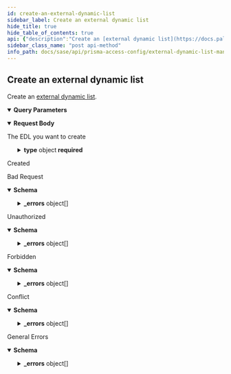 ```yaml
---
id: create-an-external-dynamic-list
sidebar_label: Create an external dynamic list
hide_title: true
hide_table_of_contents: true
api: {"description":"Create an [external dynamic list](https://docs.paloaltonetworks.com/network-security/security-policy/objects/external-dynamic-lists).\n","operationId":"post-sse-config-v1-external-dynamic-lists","parameters":[{"description":"The folder on which you want to perform this operation.\n","in":"query","name":"folder","required":true,"schema":{"enum":["Shared","Mobile Users","Remote Networks","Service Connections","Mobile Users Container","Mobile Users Explicit Proxy"],"type":"string"}}],"requestBody":{"content":{"application/json":{"schema":{"properties":{"id":{"description":"uuid of the resource","example":"abcd-1234","readOnly":true,"type":"string"},"name":{"description":"Alphanumeric string [ 0-9a-zA-Z._-]","maxLength":63,"type":"string"},"type":{"oneOf":[{"properties":{"predefined_ip":{"properties":{"description":{"maxLength":255,"minLength":0,"type":"string"},"exception_list":{"items":{"maxLength":255,"type":"string"},"type":"array"},"url":{"type":"string"}},"required":["url"],"type":"object"}},"title":"predefined_ip"},{"properties":{"predefined_url":{"properties":{"description":{"maxLength":255,"minLength":0,"type":"string"},"exception_list":{"items":{"maxLength":255,"type":"string"},"type":"array"},"url":{"type":"string"}},"required":["url"],"type":"object"}},"title":"predefined_url"},{"properties":{"ip":{"properties":{"auth":{"properties":{"password":{"maxLength":255,"type":"string"},"username":{"maxLength":255,"minLength":1,"type":"string"}},"required":["username","password"],"type":"object"},"certificate_profile":{"default":"None","description":"Profile for authenticating client certificates","type":"string","x-panMultiple":[{"type":"string"},{"enum":["None"],"type":"string"}]},"description":{"maxLength":255,"minLength":0,"type":"string"},"exception_list":{"items":{"maxLength":255,"type":"string"},"type":"array"},"recurring":{"oneOf":[{"properties":{"five_minute":{"type":"object"}},"required":["five_minute"],"title":"five_minute"},{"properties":{"hourly":{"type":"object"}},"required":["hourly"],"title":"hourly"},{"properties":{"daily":{"properties":{"at":{"default":"00","description":"Time specification hh (e.g. 20)","maxLength":2,"minLength":2,"pattern":"([01][0-9]|[2][0-3])","type":"string"}},"required":["at"],"type":"object"}},"required":["daily"],"title":"daily"},{"properties":{"weekly":{"properties":{"at":{"default":"00","description":"Time specification hh (e.g. 20)","maxLength":2,"minLength":2,"pattern":"([01][0-9]|[2][0-3])","type":"string"},"day_of_week":{"enum":["sunday","monday","tuesday","wednesday","thursday","friday","saturday"],"type":"string"}},"required":["day_of_week","at"],"type":"object"}},"required":["weekly"],"title":"weekly"},{"properties":{"monthly":{"properties":{"at":{"default":"00","description":"Time specification hh (e.g. 20)","maxLength":2,"minLength":2,"pattern":"([01][0-9]|[2][0-3])","type":"string"},"day_of_month":{"maximum":31,"minimum":1,"type":"integer"}},"required":["day_of_month","at"],"type":"object"}},"required":["monthly"],"title":"monthly"}],"type":"object"},"url":{"default":"http://","maxLength":255,"minLength":0,"type":"string"}},"required":["url","recurring"],"type":"object"}},"title":"ip"},{"properties":{"domain":{"properties":{"auth":{"properties":{"password":{"maxLength":255,"type":"string"},"username":{"maxLength":255,"minLength":1,"type":"string"}},"required":["username","password"],"type":"object"},"certificate_profile":{"default":"None","description":"Profile for authenticating client certificates","type":"string","x-panMultiple":[{"type":"string"},{"enum":["None"],"type":"string"}]},"description":{"maxLength":255,"minLength":0,"type":"string"},"exception_list":{"items":{"maxLength":255,"type":"string"},"type":"array"},"expand_domain":{"default":false,"description":"Enable/Disable expand domain","type":"boolean"},"recurring":{"oneOf":[{"properties":{"hourly":{"type":"object"}},"required":["hourly"],"title":"hourly"},{"properties":{"five_minute":{"type":"object"}},"required":["five_minute"],"title":"five_minute"},{"properties":{"daily":{"properties":{"at":{"default":"00","description":"Time specification hh (e.g. 20)","maxLength":2,"minLength":2,"pattern":"([01][0-9]|[2][0-3])","type":"string"}},"required":["at"],"type":"object"}},"required":["daily"],"title":"daily"},{"properties":{"weekly":{"properties":{"at":{"default":"00","description":"Time specification hh (e.g. 20)","maxLength":2,"minLength":2,"pattern":"([01][0-9]|[2][0-3])","type":"string"},"day_of_week":{"enum":["sunday","monday","tuesday","wednesday","thursday","friday","saturday"],"type":"string"}},"required":["day_of_week","at"],"type":"object"}},"required":["weekly"],"title":"weekly"},{"properties":{"monthly":{"properties":{"at":{"default":"00","description":"Time specification hh (e.g. 20)","maxLength":2,"minLength":2,"pattern":"([01][0-9]|[2][0-3])","type":"string"},"day_of_month":{"maximum":31,"minimum":1,"type":"integer"}},"required":["day_of_month","at"],"type":"object"}},"required":["monthly"],"title":"monthly"}],"type":"object"},"url":{"default":"http://","maxLength":255,"minLength":0,"type":"string"}},"required":["url","recurring"],"type":"object"}},"title":"domain"},{"properties":{"url":{"properties":{"auth":{"properties":{"password":{"maxLength":255,"type":"string"},"username":{"maxLength":255,"minLength":1,"type":"string"}},"required":["username","password"],"type":"object"},"certificate_profile":{"default":"None","description":"Profile for authenticating client certificates","type":"string","x-panMultiple":[{"type":"string"},{"enum":["None"],"type":"string"}]},"description":{"maxLength":255,"minLength":0,"type":"string"},"exception_list":{"items":{"maxLength":255,"type":"string"},"type":"array"},"recurring":{"oneOf":[{"properties":{"hourly":{"type":"object"}},"required":["hourly"],"title":"hourly"},{"properties":{"five_minute":{"type":"object"}},"required":["five_minute"],"title":"five_minute"},{"properties":{"daily":{"properties":{"at":{"default":"00","description":"Time specification hh (e.g. 20)","maxLength":2,"minLength":2,"pattern":"([01][0-9]|[2][0-3])","type":"string"}},"required":["at"],"type":"object"}},"required":["daily"],"title":"daily"},{"properties":{"weekly":{"properties":{"at":{"default":"00","description":"Time specification hh (e.g. 20)","maxLength":2,"minLength":2,"pattern":"([01][0-9]|[2][0-3])","type":"string"},"day_of_week":{"enum":["sunday","monday","tuesday","wednesday","thursday","friday","saturday"],"type":"string"}},"required":["day_of_week","at"],"type":"object"}},"required":["weekly"],"title":"weekly"},{"properties":{"monthly":{"properties":{"at":{"default":"00","description":"Time specification hh (e.g. 20)","maxLength":2,"minLength":2,"pattern":"([01][0-9]|[2][0-3])","type":"string"},"day_of_month":{"maximum":31,"minimum":1,"type":"integer"}},"required":["day_of_month","at"],"type":"object"}},"required":["monthly"],"title":"monthly"}],"type":"object"},"url":{"default":"http://","maxLength":255,"minLength":0,"type":"string"}},"required":["url","recurring"],"type":"object"}},"title":"url"},{"properties":{"imsi":{"properties":{"auth":{"properties":{"password":{"maxLength":255,"type":"string"},"username":{"maxLength":255,"minLength":1,"type":"string"}},"required":["username","password"],"type":"object"},"certificate_profile":{"default":"None","description":"Profile for authenticating client certificates","type":"string","x-panMultiple":[{"type":"string"},{"enum":["None"],"type":"string"}]},"description":{"maxLength":255,"minLength":0,"type":"string"},"exception_list":{"items":{"maxLength":34,"type":"string"},"type":"array"},"recurring":{"oneOf":[{"properties":{"five_minute":{"type":"object"}},"required":["five_minute"],"title":"five_minute"},{"properties":{"hourly":{"type":"object"}},"required":["hourly"],"title":"hourly"},{"properties":{"daily":{"properties":{"at":{"default":"00","description":"Time specification hh (e.g. 20)","maxLength":2,"minLength":2,"pattern":"([01][0-9]|[2][0-3])","type":"string"}},"required":["at"],"type":"object"}},"required":["daily"],"title":"daily"},{"properties":{"weekly":{"properties":{"at":{"default":"00","description":"Time specification hh (e.g. 20)","maxLength":2,"minLength":2,"pattern":"([01][0-9]|[2][0-3])","type":"string"},"day_of_week":{"enum":["sunday","monday","tuesday","wednesday","thursday","friday","saturday"],"type":"string"}},"required":["day_of_week","at"],"type":"object"}},"required":["weekly"],"title":"weekly"},{"properties":{"monthly":{"properties":{"at":{"default":"00","description":"Time specification hh (e.g. 20)","maxLength":2,"minLength":2,"pattern":"([01][0-9]|[2][0-3])","type":"string"},"day_of_month":{"maximum":31,"minimum":1,"type":"integer"}},"required":["day_of_month","at"],"type":"object"}},"required":["monthly"],"title":"monthly"}],"type":"object"},"url":{"default":"http://","maxLength":255,"minLength":0,"type":"string"}},"required":["url","recurring"],"type":"object"}},"title":"imsi"},{"properties":{"imei":{"properties":{"auth":{"properties":{"password":{"maxLength":255,"type":"string"},"username":{"maxLength":255,"minLength":1,"type":"string"}},"required":["username","password"],"type":"object"},"certificate_profile":{"default":"None","description":"Profile for authenticating client certificates","type":"string","x-panMultiple":[{"type":"string"},{"enum":["None"],"type":"string"}]},"description":{"maxLength":255,"minLength":0,"type":"string"},"exception_list":{"items":{"maxLength":32,"type":"string"},"type":"array"},"recurring":{"oneOf":[{"properties":{"five_minute":{"type":"object"}},"required":["five_minute"],"title":"five_minute"},{"properties":{"hourly":{"type":"object"}},"required":["hourly"],"title":"hourly"},{"properties":{"daily":{"properties":{"at":{"default":"00","description":"Time specification hh (e.g. 20)","maxLength":2,"minLength":2,"pattern":"([01][0-9]|[2][0-3])","type":"string"}},"required":["at"],"type":"object"}},"required":["daily"],"title":"daily"},{"properties":{"weekly":{"properties":{"at":{"default":"00","description":"Time specification hh (e.g. 20)","maxLength":2,"minLength":2,"pattern":"([01][0-9]|[2][0-3])","type":"string"},"day_of_week":{"enum":["sunday","monday","tuesday","wednesday","thursday","friday","saturday"],"type":"string"}},"required":["day_of_week","at"],"type":"object"}},"required":["weekly"],"title":"weekly"},{"properties":{"monthly":{"properties":{"at":{"default":"00","description":"Time specification hh (e.g. 20)","maxLength":2,"minLength":2,"pattern":"([01][0-9]|[2][0-3])","type":"string"},"day_of_month":{"maximum":31,"minimum":1,"type":"integer"}},"required":["day_of_month","at"],"type":"object"}},"required":["monthly"],"title":"monthly"}],"type":"object"},"url":{"default":"http://","maxLength":255,"minLength":0,"type":"string"}},"required":["url","recurring"],"type":"object"}},"title":"imei"}],"type":"object"}},"required":["name","type"],"type":"object"}}},"description":"The EDL you want to create"},"responses":{"201":{"description":"Created"},"400":{"content":{"application/json":{"examples":{"input_format_mismatch":{"summary":"Input Format Mismatch","value":{"_errors":[{"code":"E003","details":{},"message":"Input Format Mismatch: input-format=json"}],"_request_id":"abcd-1234"}},"invalid_object":{"summary":"Invalid Object","value":{"_errors":[{"code":"E003","details":{},"message":"Invalid Object"}],"_request_id":"abcd-1234"}},"invalid_query_parameter":{"summary":"Invalid Query Parameter","value":{"_errors":[{"code":"E003","details":{},"message":"Invalid Query Parameter: location=invalid"}],"_request_id":"abcd-1234"}},"missing_body":{"summary":"Missing Body","value":{"_errors":[{"code":"E003","details":{},"message":"Missing Body"}],"_request_id":"abcd-1234"}},"missing_query_parameter":{"summary":"Missing Query Parameter","value":{"_errors":[{"code":"E003","details":{},"message":"Missing Query Parameter: name"}],"_request_id":"abcd-1234"}},"output_format_mismatch":{"summary":"Output Format Mismatch","value":{"_errors":[{"code":"E003","details":{},"message":"Output Format Mismatch: output-format=json Accept=xml"}],"_request_id":"abcd-1234"}}},"schema":{"properties":{"_errors":{"items":{"properties":{"code":{"type":"string"},"details":{"type":"object"},"help":{"type":"string"},"message":{"type":"string"}},"title":"Cause Info","type":"object"},"type":"array"},"_request_id":{"type":"string"}},"type":"object"}}},"description":"Bad Request"},"401":{"content":{"application/json":{"examples":{"auth_not_authenticated":{"summary":"Not Authenticated","value":{"_errors":[{"code":"E016","details":{},"message":"Not Authenticated"}],"_request_id":"abcd-1234"}},"invalid_credential":{"summary":"Invalid Credential","value":{"_errors":[{"code":"E016","details":{},"message":"Invalid Credential"}],"_request_id":"abcd-1234"}},"key_expired":{"summary":"Key Expired","value":{"_errors":[{"code":"E016","details":{},"message":"Key Expired"}],"_request_id":"abcd-1234"}},"key_too_long":{"summary":"Key Too Long","value":{"_errors":[{"code":"E016","details":{},"message":"Key Too Long"}],"_request_id":"abcd-1234"}},"need_password_change":{"summary":"Need Password Change","value":{"_errors":[{"code":"E016","details":{},"message":"The password needs to be changed."}],"_request_id":"abcd-1234"}}},"schema":{"properties":{"_errors":{"items":{"properties":{"code":{"type":"string"},"details":{"type":"object"},"help":{"type":"string"},"message":{"type":"string"}},"title":"Cause Info","type":"object"},"type":"array"},"_request_id":{"type":"string"}},"type":"object"}}},"description":"Unauthorized"},"403":{"content":{"application/json":{"examples":{"auth_unauthorized":{"summary":"Unauthorized","value":{"_errors":[{"code":"E007","details":{},"message":"Unauthorized"}],"_request_id":"abcd-1234"}}},"schema":{"properties":{"_errors":{"items":{"properties":{"code":{"type":"string"},"details":{"type":"object"},"help":{"type":"string"},"message":{"type":"string"}},"title":"Cause Info","type":"object"},"type":"array"},"_request_id":{"type":"string"}},"type":"object"}}},"description":"Forbidden"},"409":{"content":{"application/json":{"examples":{"name_not_unique":{"summary":"Name Not Unique","value":{"_errors":[{"code":"E006","details":{},"message":"Name Not Unique"}],"_request_id":"abcd-1234"}},"object_not_unique":{"summary":"Object Not Unique","value":{"_errors":[{"code":"E016","details":{},"message":"Object Not Unique"}],"_request_id":"abcd-1234"}},"reference_not_zero":{"summary":"Reference Not Zero","value":{"_errors":[{"code":"E009","details":{},"message":"Reference Not Zero"}],"_request_id":"abcd-1234"}}},"schema":{"properties":{"_errors":{"items":{"properties":{"code":{"type":"string"},"details":{"type":"object"},"help":{"type":"string"},"message":{"type":"string"}},"title":"Cause Info","type":"object"},"type":"array"},"_request_id":{"type":"string"}},"type":"object"}}},"description":"Conflict"},"default":{"content":{"application/json":{"examples":{"action_not_supported":{"summary":"Action Not Supported","value":{"_errors":[{"code":"E012","details":{},"message":"Action Not Supported: move"}],"_request_id":"abcd-1234"}},"bad_xpath":{"summary":"Bad XPath","value":{"_errors":[{"code":"E013","details":{},"message":"Bad XPath"}],"_request_id":"abcd-1234"}},"invalid_command":{"summary":"Invalid Command","value":{"_errors":[{"code":"E003","details":{},"message":"Invalid Command"}],"_request_id":"abcd-1234"}},"malformed_command":{"summary":"Malformed Command","value":{"_errors":[{"code":"E003","details":{},"message":"Malformed Command"}],"_request_id":"abcd-1234"}},"method_not_allowed":{"summary":"Method Not Supported","value":{"_errors":[{"code":"E012","details":{},"message":"Method Not Supported"}],"_request_id":"abcd-1234"}},"session_timeout":{"summary":"Session Timeout","value":{"_errors":[{"code":4,"details":{},"message":"Session Timeout"}],"_request_id":"abcd-1234"}},"version_not_supported":{"summary":"Version Not Supported","value":{"_errors":[{"code":"E012","details":{},"message":"Version Not Supported"}],"_request_id":"abcd-1234"}}},"schema":{"properties":{"_errors":{"items":{"properties":{"code":{"type":"string"},"details":{"type":"object"},"help":{"type":"string"},"message":{"type":"string"}},"title":"Cause Info","type":"object"},"type":"array"},"_request_id":{"type":"string"}},"type":"object"}}},"description":"General Errors"}},"security":[{"Bearer":[]}],"tags":["ExternalDynamicLists"],"method":"post","path":"/sse/config/v1/external-dynamic-lists","servers":[{"url":"/"}],"securitySchemes":{"Bearer":{"scheme":"bearer","type":"http"}},"jsonRequestBodyExample":{"id":"abcd-1234","name":"string","type":{}},"info":{"contact":{},"description":"Manages [External Dynamic Lists](https://docs.paloaltonetworks.com/network-security/security-policy/objects/external-dynamic-lists).\n","title":"External Dynamic List Management","version":"1.0","x-logo":{"url":"pan-logo.png"}},"postman":{"name":"Create an external dynamic list","description":{"content":"Create an [external dynamic list](https://docs.paloaltonetworks.com/network-security/security-policy/objects/external-dynamic-lists).\n","type":"text/plain"},"url":{"path":["sse","config","v1","external-dynamic-lists"],"host":["{{baseUrl}}"],"query":[{"disabled":false,"description":{"content":"(Required) The folder on which you want to perform this operation.\n","type":"text/plain"},"key":"folder","value":""}],"variable":[]},"header":[{"key":"Content-Type","value":"application/json"},{"key":"Accept","value":"application/json"}],"method":"POST","body":{"mode":"raw","raw":"\"\"","options":{"raw":{"language":"json"}}},"auth":{"type":"bearer","bearer":[{"type":"any","value":"<Bearer Token>","key":"token"}]}}}
sidebar_class_name: "post api-method"
info_path: docs/sase/api/prisma-access-config/external-dynamic-list-management
---
```



## Create an external dynamic list



Create an [external dynamic list](https://docs.paloaltonetworks.com/network-security/security-policy/objects/external-dynamic-lists).


<details style={{"marginBottom":"1rem"}} data-collapsed={false} open={true}><summary style={{}}><strong>Query Parameters</strong></summary><div><ul><ParamsItem className={"paramsItem"} param={{"description":"The folder on which you want to perform this operation.\n","in":"query","name":"folder","required":true,"schema":{"enum":["Shared","Mobile Users","Remote Networks","Service Connections","Mobile Users Container","Mobile Users Explicit Proxy"],"type":"string"}}}></ParamsItem></ul></div></details><details style={{}} data-collapsed={false} open={true}><summary style={{"textAlign":"left"}}><strong>Request Body</strong></summary><div style={{"textAlign":"left","marginLeft":"1rem"}}><div style={{"marginTop":"1rem","marginBottom":"1rem"}}>

The EDL you want to create

</div></div><ul style={{"marginLeft":"1rem"}}><SchemaItem collapsible={false} name={"id"} required={false} schemaDescription={"uuid of the resource"} schemaName={"string"} qualifierMessage={undefined}></SchemaItem><SchemaItem collapsible={false} name={"name"} required={true} schemaDescription={"Alphanumeric string [ 0-9a-zA-Z._-]"} schemaName={"string"} qualifierMessage={"**Possible values:** length ≤ 63"}></SchemaItem><SchemaItem collapsible={true} className={"schemaItem"}><details style={{}}><summary style={{}}><strong>type</strong><span style={{"opacity":"0.6"}}> object</span><strong style={{"fontSize":"var(--ifm-code-font-size)","color":"var(--openapi-required)"}}> required</strong></summary><div style={{"marginLeft":"1rem"}}><li><div><span className={"badge badge--info"}>oneOf</span><SchemaTabs><TabItem label={"predefined_ip"} value={"0-item-properties"}><SchemaItem collapsible={true} className={"schemaItem"}><details style={{}}><summary style={{}}><strong>predefined_ip</strong><span style={{"opacity":"0.6"}}> object</span></summary><div style={{"marginLeft":"1rem"}}><SchemaItem collapsible={false} name={"description"} required={false} schemaDescription={undefined} schemaName={"string"} qualifierMessage={"**Possible values:** length ≤ 255"}></SchemaItem><SchemaItem collapsible={false} name={"exception_list"} required={false} schemaDescription={undefined} schemaName={"string[]"} qualifierMessage={"**Possible values:** length ≤ 255"}></SchemaItem><SchemaItem collapsible={false} name={"url"} required={true} schemaDescription={undefined} schemaName={"string"} qualifierMessage={undefined}></SchemaItem></div></details></SchemaItem></TabItem><TabItem label={"predefined_url"} value={"1-item-properties"}><SchemaItem collapsible={true} className={"schemaItem"}><details style={{}}><summary style={{}}><strong>predefined_url</strong><span style={{"opacity":"0.6"}}> object</span></summary><div style={{"marginLeft":"1rem"}}><SchemaItem collapsible={false} name={"description"} required={false} schemaDescription={undefined} schemaName={"string"} qualifierMessage={"**Possible values:** length ≤ 255"}></SchemaItem><SchemaItem collapsible={false} name={"exception_list"} required={false} schemaDescription={undefined} schemaName={"string[]"} qualifierMessage={"**Possible values:** length ≤ 255"}></SchemaItem><SchemaItem collapsible={false} name={"url"} required={true} schemaDescription={undefined} schemaName={"string"} qualifierMessage={undefined}></SchemaItem></div></details></SchemaItem></TabItem><TabItem label={"ip"} value={"2-item-properties"}><SchemaItem collapsible={true} className={"schemaItem"}><details style={{}}><summary style={{}}><strong>ip</strong><span style={{"opacity":"0.6"}}> object</span></summary><div style={{"marginLeft":"1rem"}}><SchemaItem collapsible={true} className={"schemaItem"}><details style={{}}><summary style={{}}><strong>auth</strong><span style={{"opacity":"0.6"}}> object</span></summary><div style={{"marginLeft":"1rem"}}><SchemaItem collapsible={false} name={"password"} required={true} schemaDescription={undefined} schemaName={"string"} qualifierMessage={"**Possible values:** length ≤ 255"}></SchemaItem><SchemaItem collapsible={false} name={"username"} required={true} schemaDescription={undefined} schemaName={"string"} qualifierMessage={"**Possible values:** 1 ≤ length ≤ 255"}></SchemaItem></div></details></SchemaItem><SchemaItem collapsible={false} name={"certificate_profile"} required={false} schemaDescription={"Profile for authenticating client certificates"} schemaName={"string"} qualifierMessage={undefined}></SchemaItem><SchemaItem collapsible={false} name={"description"} required={false} schemaDescription={undefined} schemaName={"string"} qualifierMessage={"**Possible values:** length ≤ 255"}></SchemaItem><SchemaItem collapsible={false} name={"exception_list"} required={false} schemaDescription={undefined} schemaName={"string[]"} qualifierMessage={"**Possible values:** length ≤ 255"}></SchemaItem><SchemaItem collapsible={true} className={"schemaItem"}><details style={{}}><summary style={{}}><strong>recurring</strong><span style={{"opacity":"0.6"}}> object</span><strong style={{"fontSize":"var(--ifm-code-font-size)","color":"var(--openapi-required)"}}> required</strong></summary><div style={{"marginLeft":"1rem"}}><li><div><span className={"badge badge--info"}>oneOf</span><SchemaTabs><TabItem label={"five_minute"} value={"0-item-properties"}><SchemaItem collapsible={false} name={"five_minute"} required={true} schemaDescription={undefined} schemaName={"object"} qualifierMessage={undefined}></SchemaItem></TabItem><TabItem label={"hourly"} value={"1-item-properties"}><SchemaItem collapsible={false} name={"hourly"} required={true} schemaDescription={undefined} schemaName={"object"} qualifierMessage={undefined}></SchemaItem></TabItem><TabItem label={"daily"} value={"2-item-properties"}><SchemaItem collapsible={true} className={"schemaItem"}><details style={{}}><summary style={{}}><strong>daily</strong><span style={{"opacity":"0.6"}}> object</span><strong style={{"fontSize":"var(--ifm-code-font-size)","color":"var(--openapi-required)"}}> required</strong></summary><div style={{"marginLeft":"1rem"}}><SchemaItem collapsible={false} name={"at"} required={true} schemaDescription={"Time specification hh (e.g. 20)"} schemaName={"string"} qualifierMessage={"**Possible values:** 2 ≤ length ≤ 2, Value must match regular expression `([01][0-9]|[2][0-3])`"}></SchemaItem></div></details></SchemaItem></TabItem><TabItem label={"weekly"} value={"3-item-properties"}><SchemaItem collapsible={true} className={"schemaItem"}><details style={{}}><summary style={{}}><strong>weekly</strong><span style={{"opacity":"0.6"}}> object</span><strong style={{"fontSize":"var(--ifm-code-font-size)","color":"var(--openapi-required)"}}> required</strong></summary><div style={{"marginLeft":"1rem"}}><SchemaItem collapsible={false} name={"at"} required={true} schemaDescription={"Time specification hh (e.g. 20)"} schemaName={"string"} qualifierMessage={"**Possible values:** 2 ≤ length ≤ 2, Value must match regular expression `([01][0-9]|[2][0-3])`"}></SchemaItem><SchemaItem collapsible={false} name={"day_of_week"} required={true} schemaDescription={undefined} schemaName={"string"} qualifierMessage={"**Possible values:** [`sunday`, `monday`, `tuesday`, `wednesday`, `thursday`, `friday`, `saturday`]"}></SchemaItem></div></details></SchemaItem></TabItem><TabItem label={"monthly"} value={"4-item-properties"}><SchemaItem collapsible={true} className={"schemaItem"}><details style={{}}><summary style={{}}><strong>monthly</strong><span style={{"opacity":"0.6"}}> object</span><strong style={{"fontSize":"var(--ifm-code-font-size)","color":"var(--openapi-required)"}}> required</strong></summary><div style={{"marginLeft":"1rem"}}><SchemaItem collapsible={false} name={"at"} required={true} schemaDescription={"Time specification hh (e.g. 20)"} schemaName={"string"} qualifierMessage={"**Possible values:** 2 ≤ length ≤ 2, Value must match regular expression `([01][0-9]|[2][0-3])`"}></SchemaItem><SchemaItem collapsible={false} name={"day_of_month"} required={true} schemaDescription={undefined} schemaName={"integer"} qualifierMessage={"**Possible values:** 1 ≤ value ≤ 31"}></SchemaItem></div></details></SchemaItem></TabItem></SchemaTabs></div></li></div></details></SchemaItem><SchemaItem collapsible={false} name={"url"} required={true} schemaDescription={undefined} schemaName={"string"} qualifierMessage={"**Possible values:** length ≤ 255"}></SchemaItem></div></details></SchemaItem></TabItem><TabItem label={"domain"} value={"3-item-properties"}><SchemaItem collapsible={true} className={"schemaItem"}><details style={{}}><summary style={{}}><strong>domain</strong><span style={{"opacity":"0.6"}}> object</span></summary><div style={{"marginLeft":"1rem"}}><SchemaItem collapsible={true} className={"schemaItem"}><details style={{}}><summary style={{}}><strong>auth</strong><span style={{"opacity":"0.6"}}> object</span></summary><div style={{"marginLeft":"1rem"}}><SchemaItem collapsible={false} name={"password"} required={true} schemaDescription={undefined} schemaName={"string"} qualifierMessage={"**Possible values:** length ≤ 255"}></SchemaItem><SchemaItem collapsible={false} name={"username"} required={true} schemaDescription={undefined} schemaName={"string"} qualifierMessage={"**Possible values:** 1 ≤ length ≤ 255"}></SchemaItem></div></details></SchemaItem><SchemaItem collapsible={false} name={"certificate_profile"} required={false} schemaDescription={"Profile for authenticating client certificates"} schemaName={"string"} qualifierMessage={undefined}></SchemaItem><SchemaItem collapsible={false} name={"description"} required={false} schemaDescription={undefined} schemaName={"string"} qualifierMessage={"**Possible values:** length ≤ 255"}></SchemaItem><SchemaItem collapsible={false} name={"exception_list"} required={false} schemaDescription={undefined} schemaName={"string[]"} qualifierMessage={"**Possible values:** length ≤ 255"}></SchemaItem><SchemaItem collapsible={false} name={"expand_domain"} required={false} schemaDescription={"Enable/Disable expand domain"} schemaName={"boolean"} qualifierMessage={undefined}></SchemaItem><SchemaItem collapsible={true} className={"schemaItem"}><details style={{}}><summary style={{}}><strong>recurring</strong><span style={{"opacity":"0.6"}}> object</span><strong style={{"fontSize":"var(--ifm-code-font-size)","color":"var(--openapi-required)"}}> required</strong></summary><div style={{"marginLeft":"1rem"}}><li><div><span className={"badge badge--info"}>oneOf</span><SchemaTabs><TabItem label={"hourly"} value={"0-item-properties"}><SchemaItem collapsible={false} name={"hourly"} required={true} schemaDescription={undefined} schemaName={"object"} qualifierMessage={undefined}></SchemaItem></TabItem><TabItem label={"five_minute"} value={"1-item-properties"}><SchemaItem collapsible={false} name={"five_minute"} required={true} schemaDescription={undefined} schemaName={"object"} qualifierMessage={undefined}></SchemaItem></TabItem><TabItem label={"daily"} value={"2-item-properties"}><SchemaItem collapsible={true} className={"schemaItem"}><details style={{}}><summary style={{}}><strong>daily</strong><span style={{"opacity":"0.6"}}> object</span><strong style={{"fontSize":"var(--ifm-code-font-size)","color":"var(--openapi-required)"}}> required</strong></summary><div style={{"marginLeft":"1rem"}}><SchemaItem collapsible={false} name={"at"} required={true} schemaDescription={"Time specification hh (e.g. 20)"} schemaName={"string"} qualifierMessage={"**Possible values:** 2 ≤ length ≤ 2, Value must match regular expression `([01][0-9]|[2][0-3])`"}></SchemaItem></div></details></SchemaItem></TabItem><TabItem label={"weekly"} value={"3-item-properties"}><SchemaItem collapsible={true} className={"schemaItem"}><details style={{}}><summary style={{}}><strong>weekly</strong><span style={{"opacity":"0.6"}}> object</span><strong style={{"fontSize":"var(--ifm-code-font-size)","color":"var(--openapi-required)"}}> required</strong></summary><div style={{"marginLeft":"1rem"}}><SchemaItem collapsible={false} name={"at"} required={true} schemaDescription={"Time specification hh (e.g. 20)"} schemaName={"string"} qualifierMessage={"**Possible values:** 2 ≤ length ≤ 2, Value must match regular expression `([01][0-9]|[2][0-3])`"}></SchemaItem><SchemaItem collapsible={false} name={"day_of_week"} required={true} schemaDescription={undefined} schemaName={"string"} qualifierMessage={"**Possible values:** [`sunday`, `monday`, `tuesday`, `wednesday`, `thursday`, `friday`, `saturday`]"}></SchemaItem></div></details></SchemaItem></TabItem><TabItem label={"monthly"} value={"4-item-properties"}><SchemaItem collapsible={true} className={"schemaItem"}><details style={{}}><summary style={{}}><strong>monthly</strong><span style={{"opacity":"0.6"}}> object</span><strong style={{"fontSize":"var(--ifm-code-font-size)","color":"var(--openapi-required)"}}> required</strong></summary><div style={{"marginLeft":"1rem"}}><SchemaItem collapsible={false} name={"at"} required={true} schemaDescription={"Time specification hh (e.g. 20)"} schemaName={"string"} qualifierMessage={"**Possible values:** 2 ≤ length ≤ 2, Value must match regular expression `([01][0-9]|[2][0-3])`"}></SchemaItem><SchemaItem collapsible={false} name={"day_of_month"} required={true} schemaDescription={undefined} schemaName={"integer"} qualifierMessage={"**Possible values:** 1 ≤ value ≤ 31"}></SchemaItem></div></details></SchemaItem></TabItem></SchemaTabs></div></li></div></details></SchemaItem><SchemaItem collapsible={false} name={"url"} required={true} schemaDescription={undefined} schemaName={"string"} qualifierMessage={"**Possible values:** length ≤ 255"}></SchemaItem></div></details></SchemaItem></TabItem><TabItem label={"url"} value={"4-item-properties"}><SchemaItem collapsible={true} className={"schemaItem"}><details style={{}}><summary style={{}}><strong>url</strong><span style={{"opacity":"0.6"}}> object</span></summary><div style={{"marginLeft":"1rem"}}><SchemaItem collapsible={true} className={"schemaItem"}><details style={{}}><summary style={{}}><strong>auth</strong><span style={{"opacity":"0.6"}}> object</span></summary><div style={{"marginLeft":"1rem"}}><SchemaItem collapsible={false} name={"password"} required={true} schemaDescription={undefined} schemaName={"string"} qualifierMessage={"**Possible values:** length ≤ 255"}></SchemaItem><SchemaItem collapsible={false} name={"username"} required={true} schemaDescription={undefined} schemaName={"string"} qualifierMessage={"**Possible values:** 1 ≤ length ≤ 255"}></SchemaItem></div></details></SchemaItem><SchemaItem collapsible={false} name={"certificate_profile"} required={false} schemaDescription={"Profile for authenticating client certificates"} schemaName={"string"} qualifierMessage={undefined}></SchemaItem><SchemaItem collapsible={false} name={"description"} required={false} schemaDescription={undefined} schemaName={"string"} qualifierMessage={"**Possible values:** length ≤ 255"}></SchemaItem><SchemaItem collapsible={false} name={"exception_list"} required={false} schemaDescription={undefined} schemaName={"string[]"} qualifierMessage={"**Possible values:** length ≤ 255"}></SchemaItem><SchemaItem collapsible={true} className={"schemaItem"}><details style={{}}><summary style={{}}><strong>recurring</strong><span style={{"opacity":"0.6"}}> object</span><strong style={{"fontSize":"var(--ifm-code-font-size)","color":"var(--openapi-required)"}}> required</strong></summary><div style={{"marginLeft":"1rem"}}><li><div><span className={"badge badge--info"}>oneOf</span><SchemaTabs><TabItem label={"hourly"} value={"0-item-properties"}><SchemaItem collapsible={false} name={"hourly"} required={true} schemaDescription={undefined} schemaName={"object"} qualifierMessage={undefined}></SchemaItem></TabItem><TabItem label={"five_minute"} value={"1-item-properties"}><SchemaItem collapsible={false} name={"five_minute"} required={true} schemaDescription={undefined} schemaName={"object"} qualifierMessage={undefined}></SchemaItem></TabItem><TabItem label={"daily"} value={"2-item-properties"}><SchemaItem collapsible={true} className={"schemaItem"}><details style={{}}><summary style={{}}><strong>daily</strong><span style={{"opacity":"0.6"}}> object</span><strong style={{"fontSize":"var(--ifm-code-font-size)","color":"var(--openapi-required)"}}> required</strong></summary><div style={{"marginLeft":"1rem"}}><SchemaItem collapsible={false} name={"at"} required={true} schemaDescription={"Time specification hh (e.g. 20)"} schemaName={"string"} qualifierMessage={"**Possible values:** 2 ≤ length ≤ 2, Value must match regular expression `([01][0-9]|[2][0-3])`"}></SchemaItem></div></details></SchemaItem></TabItem><TabItem label={"weekly"} value={"3-item-properties"}><SchemaItem collapsible={true} className={"schemaItem"}><details style={{}}><summary style={{}}><strong>weekly</strong><span style={{"opacity":"0.6"}}> object</span><strong style={{"fontSize":"var(--ifm-code-font-size)","color":"var(--openapi-required)"}}> required</strong></summary><div style={{"marginLeft":"1rem"}}><SchemaItem collapsible={false} name={"at"} required={true} schemaDescription={"Time specification hh (e.g. 20)"} schemaName={"string"} qualifierMessage={"**Possible values:** 2 ≤ length ≤ 2, Value must match regular expression `([01][0-9]|[2][0-3])`"}></SchemaItem><SchemaItem collapsible={false} name={"day_of_week"} required={true} schemaDescription={undefined} schemaName={"string"} qualifierMessage={"**Possible values:** [`sunday`, `monday`, `tuesday`, `wednesday`, `thursday`, `friday`, `saturday`]"}></SchemaItem></div></details></SchemaItem></TabItem><TabItem label={"monthly"} value={"4-item-properties"}><SchemaItem collapsible={true} className={"schemaItem"}><details style={{}}><summary style={{}}><strong>monthly</strong><span style={{"opacity":"0.6"}}> object</span><strong style={{"fontSize":"var(--ifm-code-font-size)","color":"var(--openapi-required)"}}> required</strong></summary><div style={{"marginLeft":"1rem"}}><SchemaItem collapsible={false} name={"at"} required={true} schemaDescription={"Time specification hh (e.g. 20)"} schemaName={"string"} qualifierMessage={"**Possible values:** 2 ≤ length ≤ 2, Value must match regular expression `([01][0-9]|[2][0-3])`"}></SchemaItem><SchemaItem collapsible={false} name={"day_of_month"} required={true} schemaDescription={undefined} schemaName={"integer"} qualifierMessage={"**Possible values:** 1 ≤ value ≤ 31"}></SchemaItem></div></details></SchemaItem></TabItem></SchemaTabs></div></li></div></details></SchemaItem><SchemaItem collapsible={false} name={"url"} required={true} schemaDescription={undefined} schemaName={"string"} qualifierMessage={"**Possible values:** length ≤ 255"}></SchemaItem></div></details></SchemaItem></TabItem><TabItem label={"imsi"} value={"5-item-properties"}><SchemaItem collapsible={true} className={"schemaItem"}><details style={{}}><summary style={{}}><strong>imsi</strong><span style={{"opacity":"0.6"}}> object</span></summary><div style={{"marginLeft":"1rem"}}><SchemaItem collapsible={true} className={"schemaItem"}><details style={{}}><summary style={{}}><strong>auth</strong><span style={{"opacity":"0.6"}}> object</span></summary><div style={{"marginLeft":"1rem"}}><SchemaItem collapsible={false} name={"password"} required={true} schemaDescription={undefined} schemaName={"string"} qualifierMessage={"**Possible values:** length ≤ 255"}></SchemaItem><SchemaItem collapsible={false} name={"username"} required={true} schemaDescription={undefined} schemaName={"string"} qualifierMessage={"**Possible values:** 1 ≤ length ≤ 255"}></SchemaItem></div></details></SchemaItem><SchemaItem collapsible={false} name={"certificate_profile"} required={false} schemaDescription={"Profile for authenticating client certificates"} schemaName={"string"} qualifierMessage={undefined}></SchemaItem><SchemaItem collapsible={false} name={"description"} required={false} schemaDescription={undefined} schemaName={"string"} qualifierMessage={"**Possible values:** length ≤ 255"}></SchemaItem><SchemaItem collapsible={false} name={"exception_list"} required={false} schemaDescription={undefined} schemaName={"string[]"} qualifierMessage={"**Possible values:** length ≤ 34"}></SchemaItem><SchemaItem collapsible={true} className={"schemaItem"}><details style={{}}><summary style={{}}><strong>recurring</strong><span style={{"opacity":"0.6"}}> object</span><strong style={{"fontSize":"var(--ifm-code-font-size)","color":"var(--openapi-required)"}}> required</strong></summary><div style={{"marginLeft":"1rem"}}><li><div><span className={"badge badge--info"}>oneOf</span><SchemaTabs><TabItem label={"five_minute"} value={"0-item-properties"}><SchemaItem collapsible={false} name={"five_minute"} required={true} schemaDescription={undefined} schemaName={"object"} qualifierMessage={undefined}></SchemaItem></TabItem><TabItem label={"hourly"} value={"1-item-properties"}><SchemaItem collapsible={false} name={"hourly"} required={true} schemaDescription={undefined} schemaName={"object"} qualifierMessage={undefined}></SchemaItem></TabItem><TabItem label={"daily"} value={"2-item-properties"}><SchemaItem collapsible={true} className={"schemaItem"}><details style={{}}><summary style={{}}><strong>daily</strong><span style={{"opacity":"0.6"}}> object</span><strong style={{"fontSize":"var(--ifm-code-font-size)","color":"var(--openapi-required)"}}> required</strong></summary><div style={{"marginLeft":"1rem"}}><SchemaItem collapsible={false} name={"at"} required={true} schemaDescription={"Time specification hh (e.g. 20)"} schemaName={"string"} qualifierMessage={"**Possible values:** 2 ≤ length ≤ 2, Value must match regular expression `([01][0-9]|[2][0-3])`"}></SchemaItem></div></details></SchemaItem></TabItem><TabItem label={"weekly"} value={"3-item-properties"}><SchemaItem collapsible={true} className={"schemaItem"}><details style={{}}><summary style={{}}><strong>weekly</strong><span style={{"opacity":"0.6"}}> object</span><strong style={{"fontSize":"var(--ifm-code-font-size)","color":"var(--openapi-required)"}}> required</strong></summary><div style={{"marginLeft":"1rem"}}><SchemaItem collapsible={false} name={"at"} required={true} schemaDescription={"Time specification hh (e.g. 20)"} schemaName={"string"} qualifierMessage={"**Possible values:** 2 ≤ length ≤ 2, Value must match regular expression `([01][0-9]|[2][0-3])`"}></SchemaItem><SchemaItem collapsible={false} name={"day_of_week"} required={true} schemaDescription={undefined} schemaName={"string"} qualifierMessage={"**Possible values:** [`sunday`, `monday`, `tuesday`, `wednesday`, `thursday`, `friday`, `saturday`]"}></SchemaItem></div></details></SchemaItem></TabItem><TabItem label={"monthly"} value={"4-item-properties"}><SchemaItem collapsible={true} className={"schemaItem"}><details style={{}}><summary style={{}}><strong>monthly</strong><span style={{"opacity":"0.6"}}> object</span><strong style={{"fontSize":"var(--ifm-code-font-size)","color":"var(--openapi-required)"}}> required</strong></summary><div style={{"marginLeft":"1rem"}}><SchemaItem collapsible={false} name={"at"} required={true} schemaDescription={"Time specification hh (e.g. 20)"} schemaName={"string"} qualifierMessage={"**Possible values:** 2 ≤ length ≤ 2, Value must match regular expression `([01][0-9]|[2][0-3])`"}></SchemaItem><SchemaItem collapsible={false} name={"day_of_month"} required={true} schemaDescription={undefined} schemaName={"integer"} qualifierMessage={"**Possible values:** 1 ≤ value ≤ 31"}></SchemaItem></div></details></SchemaItem></TabItem></SchemaTabs></div></li></div></details></SchemaItem><SchemaItem collapsible={false} name={"url"} required={true} schemaDescription={undefined} schemaName={"string"} qualifierMessage={"**Possible values:** length ≤ 255"}></SchemaItem></div></details></SchemaItem></TabItem><TabItem label={"imei"} value={"6-item-properties"}><SchemaItem collapsible={true} className={"schemaItem"}><details style={{}}><summary style={{}}><strong>imei</strong><span style={{"opacity":"0.6"}}> object</span></summary><div style={{"marginLeft":"1rem"}}><SchemaItem collapsible={true} className={"schemaItem"}><details style={{}}><summary style={{}}><strong>auth</strong><span style={{"opacity":"0.6"}}> object</span></summary><div style={{"marginLeft":"1rem"}}><SchemaItem collapsible={false} name={"password"} required={true} schemaDescription={undefined} schemaName={"string"} qualifierMessage={"**Possible values:** length ≤ 255"}></SchemaItem><SchemaItem collapsible={false} name={"username"} required={true} schemaDescription={undefined} schemaName={"string"} qualifierMessage={"**Possible values:** 1 ≤ length ≤ 255"}></SchemaItem></div></details></SchemaItem><SchemaItem collapsible={false} name={"certificate_profile"} required={false} schemaDescription={"Profile for authenticating client certificates"} schemaName={"string"} qualifierMessage={undefined}></SchemaItem><SchemaItem collapsible={false} name={"description"} required={false} schemaDescription={undefined} schemaName={"string"} qualifierMessage={"**Possible values:** length ≤ 255"}></SchemaItem><SchemaItem collapsible={false} name={"exception_list"} required={false} schemaDescription={undefined} schemaName={"string[]"} qualifierMessage={"**Possible values:** length ≤ 32"}></SchemaItem><SchemaItem collapsible={true} className={"schemaItem"}><details style={{}}><summary style={{}}><strong>recurring</strong><span style={{"opacity":"0.6"}}> object</span><strong style={{"fontSize":"var(--ifm-code-font-size)","color":"var(--openapi-required)"}}> required</strong></summary><div style={{"marginLeft":"1rem"}}><li><div><span className={"badge badge--info"}>oneOf</span><SchemaTabs><TabItem label={"five_minute"} value={"0-item-properties"}><SchemaItem collapsible={false} name={"five_minute"} required={true} schemaDescription={undefined} schemaName={"object"} qualifierMessage={undefined}></SchemaItem></TabItem><TabItem label={"hourly"} value={"1-item-properties"}><SchemaItem collapsible={false} name={"hourly"} required={true} schemaDescription={undefined} schemaName={"object"} qualifierMessage={undefined}></SchemaItem></TabItem><TabItem label={"daily"} value={"2-item-properties"}><SchemaItem collapsible={true} className={"schemaItem"}><details style={{}}><summary style={{}}><strong>daily</strong><span style={{"opacity":"0.6"}}> object</span><strong style={{"fontSize":"var(--ifm-code-font-size)","color":"var(--openapi-required)"}}> required</strong></summary><div style={{"marginLeft":"1rem"}}><SchemaItem collapsible={false} name={"at"} required={true} schemaDescription={"Time specification hh (e.g. 20)"} schemaName={"string"} qualifierMessage={"**Possible values:** 2 ≤ length ≤ 2, Value must match regular expression `([01][0-9]|[2][0-3])`"}></SchemaItem></div></details></SchemaItem></TabItem><TabItem label={"weekly"} value={"3-item-properties"}><SchemaItem collapsible={true} className={"schemaItem"}><details style={{}}><summary style={{}}><strong>weekly</strong><span style={{"opacity":"0.6"}}> object</span><strong style={{"fontSize":"var(--ifm-code-font-size)","color":"var(--openapi-required)"}}> required</strong></summary><div style={{"marginLeft":"1rem"}}><SchemaItem collapsible={false} name={"at"} required={true} schemaDescription={"Time specification hh (e.g. 20)"} schemaName={"string"} qualifierMessage={"**Possible values:** 2 ≤ length ≤ 2, Value must match regular expression `([01][0-9]|[2][0-3])`"}></SchemaItem><SchemaItem collapsible={false} name={"day_of_week"} required={true} schemaDescription={undefined} schemaName={"string"} qualifierMessage={"**Possible values:** [`sunday`, `monday`, `tuesday`, `wednesday`, `thursday`, `friday`, `saturday`]"}></SchemaItem></div></details></SchemaItem></TabItem><TabItem label={"monthly"} value={"4-item-properties"}><SchemaItem collapsible={true} className={"schemaItem"}><details style={{}}><summary style={{}}><strong>monthly</strong><span style={{"opacity":"0.6"}}> object</span><strong style={{"fontSize":"var(--ifm-code-font-size)","color":"var(--openapi-required)"}}> required</strong></summary><div style={{"marginLeft":"1rem"}}><SchemaItem collapsible={false} name={"at"} required={true} schemaDescription={"Time specification hh (e.g. 20)"} schemaName={"string"} qualifierMessage={"**Possible values:** 2 ≤ length ≤ 2, Value must match regular expression `([01][0-9]|[2][0-3])`"}></SchemaItem><SchemaItem collapsible={false} name={"day_of_month"} required={true} schemaDescription={undefined} schemaName={"integer"} qualifierMessage={"**Possible values:** 1 ≤ value ≤ 31"}></SchemaItem></div></details></SchemaItem></TabItem></SchemaTabs></div></li></div></details></SchemaItem><SchemaItem collapsible={false} name={"url"} required={true} schemaDescription={undefined} schemaName={"string"} qualifierMessage={"**Possible values:** length ≤ 255"}></SchemaItem></div></details></SchemaItem></TabItem></SchemaTabs></div></li></div></details></SchemaItem></ul></details><div><ApiTabs><TabItem label={"201"} value={"201"}><div>

Created

</div><div></div></TabItem><TabItem label={"400"} value={"400"}><div>

Bad Request

</div><div><details style={{}} data-collapsed={false} open={true}><summary style={{"textAlign":"left"}}><strong>Schema</strong></summary><div style={{"textAlign":"left","marginLeft":"1rem"}}></div><ul style={{"marginLeft":"1rem"}}><SchemaItem collapsible={true} className={"schemaItem"}><details style={{}}><summary style={{}}><strong>_errors</strong><span style={{"opacity":"0.6"}}> object[]</span></summary><div style={{"marginLeft":"1rem"}}><SchemaItem collapsible={false} name={"code"} required={false} schemaDescription={undefined} schemaName={"string"} qualifierMessage={undefined}></SchemaItem><SchemaItem collapsible={false} name={"details"} required={false} schemaDescription={undefined} schemaName={"object"} qualifierMessage={undefined}></SchemaItem><SchemaItem collapsible={false} name={"help"} required={false} schemaDescription={undefined} schemaName={"string"} qualifierMessage={undefined}></SchemaItem><SchemaItem collapsible={false} name={"message"} required={false} schemaDescription={undefined} schemaName={"string"} qualifierMessage={undefined}></SchemaItem></div></details></SchemaItem><SchemaItem collapsible={false} name={"_request_id"} required={false} schemaDescription={undefined} schemaName={"string"} qualifierMessage={undefined}></SchemaItem></ul></details></div></TabItem><TabItem label={"401"} value={"401"}><div>

Unauthorized

</div><div><details style={{}} data-collapsed={false} open={true}><summary style={{"textAlign":"left"}}><strong>Schema</strong></summary><div style={{"textAlign":"left","marginLeft":"1rem"}}></div><ul style={{"marginLeft":"1rem"}}><SchemaItem collapsible={true} className={"schemaItem"}><details style={{}}><summary style={{}}><strong>_errors</strong><span style={{"opacity":"0.6"}}> object[]</span></summary><div style={{"marginLeft":"1rem"}}><SchemaItem collapsible={false} name={"code"} required={false} schemaDescription={undefined} schemaName={"string"} qualifierMessage={undefined}></SchemaItem><SchemaItem collapsible={false} name={"details"} required={false} schemaDescription={undefined} schemaName={"object"} qualifierMessage={undefined}></SchemaItem><SchemaItem collapsible={false} name={"help"} required={false} schemaDescription={undefined} schemaName={"string"} qualifierMessage={undefined}></SchemaItem><SchemaItem collapsible={false} name={"message"} required={false} schemaDescription={undefined} schemaName={"string"} qualifierMessage={undefined}></SchemaItem></div></details></SchemaItem><SchemaItem collapsible={false} name={"_request_id"} required={false} schemaDescription={undefined} schemaName={"string"} qualifierMessage={undefined}></SchemaItem></ul></details></div></TabItem><TabItem label={"403"} value={"403"}><div>

Forbidden

</div><div><details style={{}} data-collapsed={false} open={true}><summary style={{"textAlign":"left"}}><strong>Schema</strong></summary><div style={{"textAlign":"left","marginLeft":"1rem"}}></div><ul style={{"marginLeft":"1rem"}}><SchemaItem collapsible={true} className={"schemaItem"}><details style={{}}><summary style={{}}><strong>_errors</strong><span style={{"opacity":"0.6"}}> object[]</span></summary><div style={{"marginLeft":"1rem"}}><SchemaItem collapsible={false} name={"code"} required={false} schemaDescription={undefined} schemaName={"string"} qualifierMessage={undefined}></SchemaItem><SchemaItem collapsible={false} name={"details"} required={false} schemaDescription={undefined} schemaName={"object"} qualifierMessage={undefined}></SchemaItem><SchemaItem collapsible={false} name={"help"} required={false} schemaDescription={undefined} schemaName={"string"} qualifierMessage={undefined}></SchemaItem><SchemaItem collapsible={false} name={"message"} required={false} schemaDescription={undefined} schemaName={"string"} qualifierMessage={undefined}></SchemaItem></div></details></SchemaItem><SchemaItem collapsible={false} name={"_request_id"} required={false} schemaDescription={undefined} schemaName={"string"} qualifierMessage={undefined}></SchemaItem></ul></details></div></TabItem><TabItem label={"409"} value={"409"}><div>

Conflict

</div><div><details style={{}} data-collapsed={false} open={true}><summary style={{"textAlign":"left"}}><strong>Schema</strong></summary><div style={{"textAlign":"left","marginLeft":"1rem"}}></div><ul style={{"marginLeft":"1rem"}}><SchemaItem collapsible={true} className={"schemaItem"}><details style={{}}><summary style={{}}><strong>_errors</strong><span style={{"opacity":"0.6"}}> object[]</span></summary><div style={{"marginLeft":"1rem"}}><SchemaItem collapsible={false} name={"code"} required={false} schemaDescription={undefined} schemaName={"string"} qualifierMessage={undefined}></SchemaItem><SchemaItem collapsible={false} name={"details"} required={false} schemaDescription={undefined} schemaName={"object"} qualifierMessage={undefined}></SchemaItem><SchemaItem collapsible={false} name={"help"} required={false} schemaDescription={undefined} schemaName={"string"} qualifierMessage={undefined}></SchemaItem><SchemaItem collapsible={false} name={"message"} required={false} schemaDescription={undefined} schemaName={"string"} qualifierMessage={undefined}></SchemaItem></div></details></SchemaItem><SchemaItem collapsible={false} name={"_request_id"} required={false} schemaDescription={undefined} schemaName={"string"} qualifierMessage={undefined}></SchemaItem></ul></details></div></TabItem><TabItem label={"default"} value={"default"}><div>

General Errors

</div><div><details style={{}} data-collapsed={false} open={true}><summary style={{"textAlign":"left"}}><strong>Schema</strong></summary><div style={{"textAlign":"left","marginLeft":"1rem"}}></div><ul style={{"marginLeft":"1rem"}}><SchemaItem collapsible={true} className={"schemaItem"}><details style={{}}><summary style={{}}><strong>_errors</strong><span style={{"opacity":"0.6"}}> object[]</span></summary><div style={{"marginLeft":"1rem"}}><SchemaItem collapsible={false} name={"code"} required={false} schemaDescription={undefined} schemaName={"string"} qualifierMessage={undefined}></SchemaItem><SchemaItem collapsible={false} name={"details"} required={false} schemaDescription={undefined} schemaName={"object"} qualifierMessage={undefined}></SchemaItem><SchemaItem collapsible={false} name={"help"} required={false} schemaDescription={undefined} schemaName={"string"} qualifierMessage={undefined}></SchemaItem><SchemaItem collapsible={false} name={"message"} required={false} schemaDescription={undefined} schemaName={"string"} qualifierMessage={undefined}></SchemaItem></div></details></SchemaItem><SchemaItem collapsible={false} name={"_request_id"} required={false} schemaDescription={undefined} schemaName={"string"} qualifierMessage={undefined}></SchemaItem></ul></details></div></TabItem></ApiTabs></div>
      